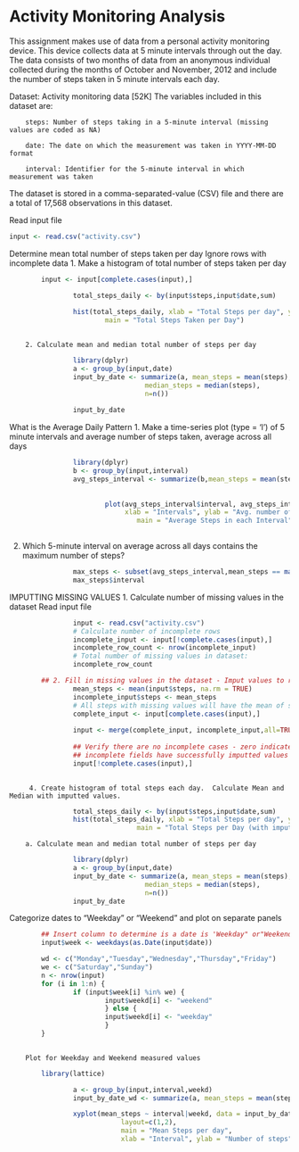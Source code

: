 Activity Monitoring Analysis
========================================================
This assignment makes use of data from a personal activity monitoring device. This device collects data at 5 minute intervals through out the day. The data consists of two months of data from an anonymous individual collected during the months of October and November, 2012 and include the number of steps taken in 5 minute intervals each day.

Dataset: Activity monitoring data [52K]
The variables included in this dataset are:

        steps: Number of steps taking in a 5-minute interval (missing values are coded as NA)
        
        date: The date on which the measurement was taken in YYYY-MM-DD format
        
        interval: Identifier for the 5-minute interval in which measurement was taken

The dataset is stored in a comma-separated-value (CSV) file and there are a total of 17,568 observations in this dataset.


Read input file
```r

input <- read.csv("activity.csv")

```

Determine mean total number of steps taken per day
        Ignore rows with incomplete data
        1. Make a histogram of total number of steps taken per day
```r
        input <- input[complete.cases(input),]

                total_steps_daily <- by(input$steps,input$date,sum)
        
                hist(total_steps_daily, xlab = "Total Steps per day", ylab = "Number of Steps",
                        main = "Total Steps Taken per Day")
        
```


        2. Calculate mean and median total number of steps per day
``` r
        
                library(dplyr)
                a <- group_by(input,date)
                input_by_date <- summarize(a, mean_steps = mean(steps),
                                  median_steps = median(steps),
                                  n=n())
                                
                input_by_date

```

What is the Average Daily Pattern
         1. Make a time-series plot (type = 'l') of 5 minute intervals and average number of steps
               taken, average across all days
```r

                library(dplyr)                
                b <- group_by(input,interval)                
                avg_steps_interval <- summarize(b,mean_steps = mean(steps),n=n())
                
                
                        plot(avg_steps_interval$interval, avg_steps_interval$mean_steps,type = "l", 
                             xlab = "Intervals", ylab = "Avg. number of steps",
                                main = "Average Steps in each Interval")
                
```

2. Which 5-minute interval on average across all days contains the maximum number of steps?
                
```r
        
                max_steps <- subset(avg_steps_interval,mean_steps == max(avg_steps_interval$mean_steps))
                max_steps$interval

```


 IMPUTTING MISSING VALUES
         1. Calculate number of missing values in the dataset
                 Read input file

```r
                input <- read.csv("activity.csv")
                # Calculate number of incomplete rows
                incomplete_input <- input[!complete.cases(input),]
                incomplete_row_count <- nrow(incomplete_input)
                # Total number of missing values in dataset:
                incomplete_row_count

        ## 2. Fill in missing values in the dataset - Imput values to replace NA
                mean_steps <- mean(input$steps, na.rm = TRUE)
                incomplete_input$steps <- mean_steps
                # All steps with missing values will have the mean of steps for all days
                complete_input <- input[complete.cases(input),]
                
                input <- merge(complete_input, incomplete_input,all=TRUE)
                
                ## Verify there are no incomplete cases - zero indicates all 
                ## incomplete fields have successfully imputted values
                input[!complete.cases(input),]
                        
```
        
         4. Create histogram of total steps each day.  Calculate Mean and Median with imputted values.
```r

                total_steps_daily <- by(input$steps,input$date,sum)
                hist(total_steps_daily, xlab = "Total Steps per day", ylab = "Number of Steps",
                                main = "Total Steps per Day (with imputted data)")    

```
        
        a. Calculate mean and median total number of steps per day
```r
        
                library(dplyr)
                a <- group_by(input,date)
                input_by_date <- summarize(a, mean_steps = mean(steps),
                                  median_steps = median(steps),
                                  n=n())
                input_by_date

```

Categorize dates to "Weekday" or "Weekend" and plot on separate panels
```r
        ## Insert column to determine is a date is 'Weekday" or"Weekend"
        input$week <- weekdays(as.Date(input$date))

        wd <- c("Monday","Tuesday","Wednesday","Thursday","Friday")
        we <- c("Saturday","Sunday")
        n <- nrow(input)
        for (i in 1:n) {
                if (input$week[i] %in% we) {
                        input$weekd[i] <- "weekend"
                        } else {
                        input$weekd[i] <- "weekday"        
                        }
        }
                
```

        Plot for Weekday and Weekend measured values
```r

        library(lattice)

                a <- group_by(input,interval,weekd)
                input_by_date_wd <- summarize(a, mean_steps = mean(steps),n=n())

                xyplot(mean_steps ~ interval|weekd, data = input_by_date_wd, type = 'l',
                            layout=c(1,2),
                            main = "Mean Steps per day",
                            xlab = "Interval", ylab = "Number of steps")
```


